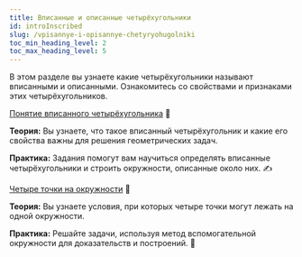 ```yaml
---
title: Вписанные и описанные четырёхугольники
id: introInscribed
slug: /vpisannye-i-opisannye-chetyryohugolniki
toc_min_heading_level: 2
toc_max_heading_level: 5
---
```


В этом разделе вы узнаете какие четырёхугольники называют вписанными и описанными. Ознакомитесь со свойствами и признаками этих четырёхугольников.

[Понятие вписанного четырёхугольника](/docs/vpisannyj-chetyryohugolnik) 🔄

**Теория:** Вы узнаете, что такое вписанный четырёхугольник и какие его свойства важны для решения геометрических задач.

**Практика:** Задания помогут вам научиться определять вписанные четырёхугольники и строить окружности, описанные около них. ✍️



[Четыре точки на окружности](/docs/chetyre-tochki-na-okruzhnosti) 🔵

**Теория:** Вы узнаете условия, при которых четыре точки могут лежать на одной окружности.

**Практика:** Решайте задачи, используя метод вспомогательной окружности для доказательств и построений. 📏

